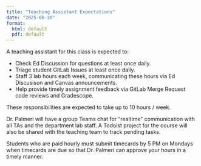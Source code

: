 ```yaml
---
title: "Teaching Assistant Expectations"
date: "2025-06-20"
format:
  html: default
  pdf: default
---
```


A teaching assistant for this class is expected to:

* Check Ed Discussion for questions at least once daily.
* Triage student GitLab Issues at least once daily.
* Staff 3 lab hours each week, communicating these hours via Ed Discusison and Canvas announcements.
* Help provide timely assignment feedback via GitLab Merge Request code reviews and Gradescope.

These responsibilities are expected to take up to 10 hours / week.

Dr. Palmeri will have a group Teams chat for "realtime" communication with all TAs and the department lab staff.  A Todoist project for the course will also be shared with the teaching team to track pending tasks.

Students who are paid hourly must submit timecards by 5 PM on Mondays when
timecards are due so that Dr. Palmeri can approve your hours in a timely manner.